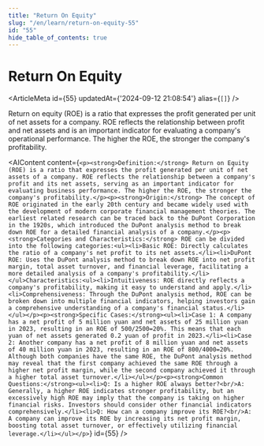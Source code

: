 ```yaml
---
title: "Return On Equity"
slug: "/en/learn/return-on-equity-55"
id: "55"
hide_table_of_contents: true
---
```



# Return On Equity

<ArticleMeta id={55} updatedAt={'2024-09-12 21:08:54'} alias={`[]`} />
<div className='border-solid border-b border-t-0 my-4 border-[var(--ifm-color-gray-300)]' />

Return on equity (ROE) is a ratio that expresses the profit generated per unit of net assets for a company. ROE reflects the relationship between profit and net assets and is an important indicator for evaluating a company's operational performance. The higher the ROE, the stronger the company's profitability.

<AIContent content={`<p><strong>Definition:</strong> Return on Equity (ROE) is a ratio that expresses the profit generated per unit of net assets of a company. ROE reflects the relationship between a company's profit and its net assets, serving as an important indicator for evaluating business performance. The higher the ROE, the stronger the company's profitability.</p><p><strong>Origin:</strong> The concept of ROE originated in the early 20th century and became widely used with the development of modern corporate financial management theories. The earliest related research can be traced back to the DuPont Corporation in the 1920s, which introduced the DuPont analysis method to break down ROE for a detailed financial analysis of a company.</p><p><strong>Categories and Characteristics:</strong> ROE can be divided into the following categories:<ul><li>Basic ROE: Directly calculates the ratio of a company's net profit to its net assets.</li><li>DuPont ROE: Uses the DuPont analysis method to break down ROE into net profit margin, total asset turnover, and financial leverage, facilitating a more detailed analysis of a company's profitability.</li></ul>Characteristics:<ul><li>Intuitiveness: ROE directly reflects a company's profitability, making it easy to understand and apply.</li><li>Comprehensiveness: Through the DuPont analysis method, ROE can be broken down into multiple financial indicators, helping investors gain a comprehensive understanding of a company's financial status.</li></ul></p><p><strong>Specific Cases:</strong><ul><li>Case 1: A company has a net profit of 5 million yuan and net assets of 25 million yuan in 2023, resulting in an ROE of 500/2500=20%. This means that each yuan of net assets generated 0.2 yuan of profit in 2023.</li><li>Case 2: Another company has a net profit of 8 million yuan and net assets of 40 million yuan in 2023, resulting in an ROE of 800/4000=20%. Although both companies have the same ROE, the DuPont analysis method may reveal that the first company achieved the same ROE through a higher net profit margin, while the second company achieved it through a higher total asset turnover.</li></ul></p><p><strong>Common Questions:</strong><ul><li>Q: Is a higher ROE always better?<br/>A: Generally, a higher ROE indicates stronger profitability, but an excessively high ROE may imply that the company is taking on higher financial risks. Investors should consider other financial indicators comprehensively.</li><li>Q: How can a company improve its ROE?<br/>A: A company can improve its ROE by increasing its net profit margin, boosting total asset turnover, or effectively utilizing financial leverage.</li></ul></p>`} id={55} />
